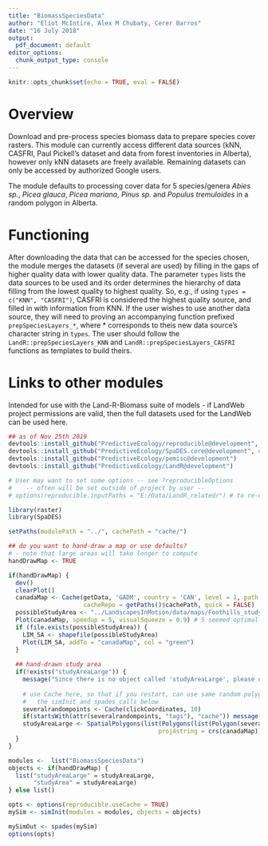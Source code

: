 ```yaml
---
title: "BiomassSpeciesData"
author: "Eliot McIntire, Alex M Chubaty, Cerer Barros"
date: "16 July 2018"
output:
  pdf_document: default
editor_options: 
  chunk_output_type: console
---
```


```r
knitr::opts_chunk$set(echo = TRUE, eval = FALSE)
```

# Overview

Download and pre-process species biomass data to prepare species cover rasters.
This module can currently access different data sources (kNN, CASFRI, Paul Pickell's dataset and data from forest inventories in Alberta), however only kNN datasets are freely available. Remaining datasets can only be accessed by authorized Google users.

The module defaults to processing cover data for 5 species/genera *Abies sp.*, *Picea glauca*, *Picea mariana*, *Pinus sp.* and  *Populus tremuloides* in a random polygon in Alberta.

# Functioning

After downloading the data that can be accessed for the species chosen, the module merges the datasets (if several are used) by filling in the gaps of higher quality data with lower quality data. The parameter `types` lists the data sources to be used and its order determines the hierarchy of data filling from the lowest quality to highest quality. So, e.g., if using `types = c("KNN", "CASFRI")`, CASFRI is considered the highest quality source, and filled in with information from KNN.
If the user wishes to use another data source, they will need to proving an accompanying function prefixed `prepSpeciesLayers_*`, where * corresponds to theis new data source's character string in `types`. The user should follow the `LandR::prepSpeciesLayers_KNN` and `LandR::prepSpeciesLayers_CASFRI` functions as templates to build theirs.

# Links to other modules

Intended for use with the Land-R-Biomass suite of models - if LandWeb project permissions are valid, then the full datasets used for the LandWeb can be used here.

```r
## as of Nov 25th 2019
devtools::install_github("PredictiveEcology/reproducible@development", dependencies = FALSE)
devtools::install_github("PredictiveEcology/SpaDES.core@development", dependencies = FALSE)
devtools::install_github("PredictiveEcology/pemisc@development")
devtools::install_github("PredictiveEcology/LandR@development")

# User may want to set some options -- see ?reproducibleOptions 
#    -- often will be set outside of project by user --
# options(reproducible.inputPaths = "E:/Data/LandR_related/") # to re-use datasets across projects

```

```r
library(raster)
library(SpaDES)

setPaths(modulePath = "../", cachePath = "cache/")

## do you want to hand-draw a map or use defaults?
# - note that large areas will take longer to compute
handDrawMap <- TRUE

if(handDrawMap) {
  dev()
  clearPlot()
  canadaMap <- Cache(getData, 'GADM', country = 'CAN', level = 1, path = "data/",
                     cacheRepo = getPaths()$cachePath, quick = FALSE)
  possibleStudyArea <- "../LandscapesInMotion/data/maps/Foothills_study_area.shp"
  Plot(canadaMap, speedup = 5, visualSqueeze = 0.9) # 5 seemed optimal
  if (file.exists(possibleStudyArea)) {
    LIM_SA <- shapefile(possibleStudyArea)
    Plot(LIM_SA, addTo = "canadaMap", col = "green")
  }
  
  ## hand-drawn study area
  if(!exists("studyAreaLarge")) {
    message("Since there is no object called 'studyAreaLarge', please draw a study area with 10 points")
    
    # use Cache here, so that if you restart, can use same random polygon, allowing Cache to be effective during
    #   the simInit and spades calls below
    severalrandompoints <- Cache(clickCoordinates, 10) 
    if(startsWith(attr(severalrandompoints, "tags"), "cache")) message("Taking studyAreaLarge from Cache")
    studyAreaLarge <- SpatialPolygons(list(Polygons(list(Polygon(severalrandompoints$coords)), ID = "handDrawnPoly")),
                                          proj4string = crs(canadaMap))
  }
}

modules <-  list("BiomassSpeciesData")
objects <- if(handDrawMap) {
  list("studyAreaLarge" = studyAreaLarge,
       "studyArea" = studyAreaLarge)  
} else list()

opts <- options(reproducible.useCache = TRUE)
mySim <- simInit(modules = modules, objects = objects)

mySimOut <- spades(mySim)
options(opts)
```

